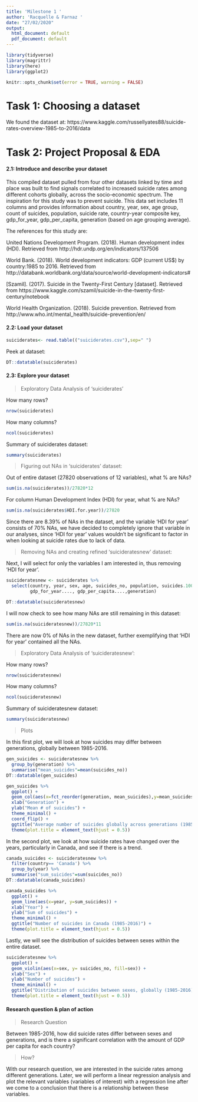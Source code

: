 ```yaml
---
title: 'Milestone 1 '
author: 'Racquelle & Farnaz '
date: "27/02/2020"
output:
  html_document: default
  pdf_document: default
---
```


```r
library(tidyverse)
library(magrittr)
library(here)
library(ggplot2)
```

```r
knitr::opts_chunk$set(error = TRUE, warning = FALSE)
```

# Task 1: Choosing a dataset

We found the dataset at: https://www.kaggle.com/russellyates88/suicide-rates-overview-1985-to-2016/data

# Task 2: Project Proposal & EDA

#### 2.1: Introduce and describe your dataset

This compiled dataset pulled from four other datasets linked by time and place was built to find signals correlated to increased suicide rates among different cohorts globally, across the socio-economic spectrum. The inspiration for this study was to prevent suicide. This data set includes 11 columns and provides information about country, year, sex, age group, count of suicides, population, suicide rate, country-year composite key, gdp_for_year, gdp_per_capita, generation (based on age grouping average).

The references for this study are:

United Nations Development Program. (2018). Human development index (HDI). Retrieved from http://hdr.undp.org/en/indicators/137506

World Bank. (2018). World development indicators: GDP (current US$) by country:1985 to 2016. Retrieved from http://databank.worldbank.org/data/source/world-development-indicators#

[Szamil]. (2017). Suicide in the Twenty-First Century [dataset]. Retrieved from https://www.kaggle.com/szamil/suicide-in-the-twenty-first-century/notebook

World Health Organization. (2018). Suicide prevention. Retrieved from http://www.who.int/mental_health/suicide-prevention/en/

#### 2.2: Load your dataset

```r
suiciderates<- read.table(("suiciderates.csv"),sep=" ")
```

Peek at dataset:
```r
DT::datatable(suiciderates)
```

#### 2.3: Explore your dataset

> Exploratory Data Analysis of 'suiciderates'

How many rows?
```r
nrow(suiciderates)
```

How many columns?
```r
ncol(suiciderates)
```

Summary of suiciderates dataset:
```r
summary(suiciderates)
```

> Figuring out NAs in 'suiciderates' dataset:

Out of entire dataset (27820 observations of 12 variables), what % are NAs?
```r
sum(is.na(suiciderates))/27820*12
```

For column Human Development Index (HDI) for year, what % are NAs?
```r
sum(is.na(suiciderates$HDI.for.year))/27820
```
Since there are 8.39% of NAs in the dataset, and the variable 'HDI for year' consists of 70% NAs, we have decided to completely ignore that variable in our analyses, since 'HDI for year' values wouldn't be significant to factor in when looking at suicide rates due to lack of data.

> Removing NAs and creating refined 'suicideratesnew' dataset:

Next, I will select for only the variables I am interested in, thus removing 'HDI for year'. 

```r
suicideratesnew <- suiciderates %>% 
  select(country, year, sex, age, suicides_no, population, suicides.100k.pop, country.year, 
         gdp_for_year...., gdp_per_capita....,generation)
```

```r
DT::datatable(suicideratesnew)
```

I will now check to see how many NAs are still remaining in this dataset:
```r
sum(is.na(suicideratesnew))/27820*11
```
There are now 0% of NAs in the new dataset, further exemplifying that 'HDI for year' contained all the NAs.

> Exploratory Data Analysis of 'suicideratesnew':

How many rows?
```r
nrow(suicideratesnew)
```

How many columns?
```r
ncol(suicideratesnew)
```

Summary of suicideratesnew dataset:
```r
summary(suicideratesnew)
```

> Plots

In this first plot, we will look at how suicides may differ between generations, globally between 1985-2016.

```r
gen_suicides <- suicideratesnew %>% 
  group_by(generation) %>% 
  summarise("mean_suicides"=mean(suicides_no)) 
DT::datatable(gen_suicides)
```

```r
gen_suicides %>% 
  ggplot() +
  geom_col(aes(x=fct_reorder(generation, mean_suicides),y=mean_suicides, fill=generation)) +
  xlab("Generation") +
  ylab("Mean # of suicides") +
  theme_minimal() +
  coord_flip() + 
  ggtitle("Average number of suicides globally across generations (1985-2016)") +
  theme(plot.title = element_text(hjust = 0.5))
```

In the second plot, we look at how suicide rates have changed over the years, particularly in Canada, and see if there is a trend. 

```r
canada_suicides <- suicideratesnew %>% 
  filter(country== 'Canada') %>% 
  group_by(year) %>% 
  summarise("sum_suicides"=sum(suicides_no))
DT::datatable(canada_suicides)
```

```r
canada_suicides %>% 
  ggplot() +
  geom_line(aes(x=year, y=sum_suicides)) +
  xlab("Year") +
  ylab("Sum of suicides") +
  theme_minimal() +
  ggtitle("Number of suicides in Canada (1985-2016)") +
  theme(plot.title = element_text(hjust = 0.5))
```

Lastly, we will see the distribution of suicides between sexes within the entire dataset. 

```r
suicideratesnew %>% 
  ggplot() +
  geom_violin(aes(x=sex, y= suicides_no, fill=sex)) +
  xlab("Sex") +
  ylab("Number of suicides") +
  theme_minimal() +
  ggtitle("Distribution of suicides between sexes, globally (1985-2016)") +
  theme(plot.title = element_text(hjust = 0.5))
```

#### Research question & plan of action 

> Research Question

Between 1985-2016, how did suicide rates differ between sexes and generations, and is there a significant correlation with the amount of GDP per capita for each country?

> How?

With our research question, we are interested in the suicide rates among different generations. Later, we will perform a linear regression analysis and plot the relevant variables (variables of interest) with a regression line after we come to a conclusion that there is a relationship between these variables. 

